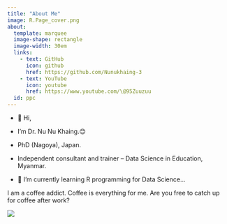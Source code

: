 ---
title: "About Me"
image: R.Page_cover.png 
about: 
  template: marquee
  image-shape: rectangle 
  image-width: 30em 
  links: 
    - text: GitHub 
      icon: github 
      href: https://github.com/Nunukhaing-3 
    - text: YouTube 
      icon: youtube 
      href: https://www.youtube.com/\@95Zuuzuu 
  id: ppc 
---

-   👋 Hi,

-   I’m Dr. Nu Nu Khaing.😊

-   PhD (Nagoya), Japan.

-   Independent consultant and trainer – Data Science in Education, Myanmar.

-   🌱 I’m currently learning R programming for Data Science...


::: {#ppc}
I am a coffee addict. Coffee is everything for me. Are you free to catch up for coffee after work?

![](coffee.G3.jpg){fig-align="center"}

:::
